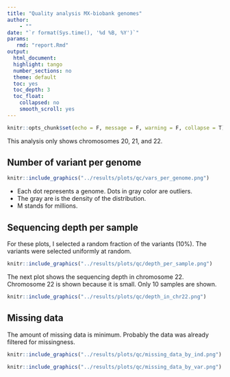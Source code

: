 ```yaml
---
title: "Quality analysis MX-biobank genomes"
author:
    - ""
date: "`r format(Sys.time(), '%d %B, %Y')`"
params:
   rmd: "report.Rmd"
output:
  html_document:
  highlight: tango
  number_sections: no
  theme: default
  toc: yes
  toc_depth: 3
  toc_float:
    collapsed: no
    smooth_scroll: yes
---
```


```r
knitr::opts_chunk$set(echo = F, message = F, warning = F, collapse = T)
```

This analysis only shows chromosomes 20, 21, and 22.

## Number of variant per genome

```r
knitr::include_graphics("../results/plots/qc/vars_per_genome.png")
```


- Each dot represents a genome. Dots in gray color are outliers.
- The gray are is the density of the distribution.
- M stands for millions.


## Sequencing depth per sample

For these plots, I selected a random fraction of the variants (10%).
The variants were selected uniformly at random.

```r
knitr::include_graphics("../results/plots/qc/depth_per_sample.png")
```


The next plot shows the sequencing depth in chromosome 22. Chromosome 22 is shown because it is small. Only 10 samples are shown.

```r
knitr::include_graphics("../results/plots/qc/depth_in_chr22.png")
```


## Missing data

The amount of missing data is minimum. Probably the data was already filtered for missingness.

```r
knitr::include_graphics("../results/plots/qc/missing_data_by_ind.png")
```


```r
knitr::include_graphics("../results/plots/qc/missing_data_by_var.png")
```


